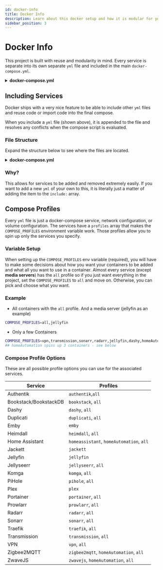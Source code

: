 ```yaml
---
id: docker-info
title: Docker Info
description: Learn about this docker setup and how it is modular for you.
sidebar_position: 3
---
```


# Docker Info

This project is built with reuse and modularity in mind. Every service is separate into its own separate `yml` file and included in the main `docker-compose.yml`.

<details>
    <summary><strong>docker-compose.yml</strong></summary>

```yml
# All colon based stuff is <external>:<internal> -- external being the host machine, internal being the container itself.
# Ports in this instance cannot conflict and must be unique on the internal side.
# i.e. everything cannot run on port 8080

############ OTHER NOTES ############
# The system data will be placed in this project directory by default if you change nothing
# Data is placed in .containers and is .gitignored already
# arm64v8 = Apple Silicon Based Macs

name: home-media-docker
include:
  ####### NETWORK STUFF ########
  - ./compose-files/traefik-compose.yml
  - ./compose-files/authentik.yml
  - ./compose-files/vpn.yml
  - ./compose-files/transmission.yml ##  --profile vpn
  - ./compose-files/duplicati.yml ## --profile vpn
  - ./compose-files/pihole.yml ## --profile vpn

  ####### NOTES ########
  - ./compose-files/bookstack.yml

  ####### CONTAINER MANAGEMENT ########
  - ./compose-files/portainer.yml

  ####### MEDIA CONSUMPTION ########
  - ./compose-files/emby.yml ## --profile emby
  - ./compose-files/plex.yml ## --profile plex
  - ./compose-files/jellyfin.yml ## --profile jellyfin
  - ./compose-files/komga.yml

  ####### MEDIA MANAGEMENT ########
  - ./compose-files/jellyseerr.yml
  - ./compose-files/sonarr.yml
  - ./compose-files/radarr.yml
  - ./compose-files/prowlarr.yml
  - ./compose-files/jackett.yml ## --profile jackett

  ####### DASHBOARDS ########
  - ./compose-files/dashy.yml
  - ./compose-files/heimdall.yml ## --profile heimdall

  ####### DOCKER VOLUMES AND NETWORK CONFIG ########
  - ./compose-files/optional-mounted-volumes.yml
  - ./compose-files/networks.yml

  ######## HOME AUTOMATION CONTAINERS #############
  - ./compose-files/homeassistant.yml
  - ./compose-files/zwavejs.yml
  - ./compose-files/zigbee2mqtt.yml
```

</details>

## Including Services

Docker ships with a very nice feature to be able to include other `yml` files and reuse code or import code into the final compose.

When you include a `yml` file (shown above), it is appended to the file and resolves any conflicts when the compose script is evaluated.

### File Structure

Expand the structure below to see where the files are located.

<details>
    <summary><strong>docker-compose.yml</strong></summary>

```bash
Home-Media-Docker/
├── compose-files <--------- Add files in this directory
│   ├── authentik.yml
│   ├── bookstack.yml
│   ├── certs
│   ├── custom-templates
│   ├── dashy.yml
│   ├── duplicati.yml
│   ├── emby.yml
│   ├── heimdall.yml
│   ├── homeassistant.yml
│   ├── jackett.yml
│   ├── jellyfin.yml
│   ├── jellyseerr.yml
│   ├── komga.yml
│   ├── networks.yml
│   ├── optional-mounted-volumes.yml
│   ├── pihole.yml
│   ├── plex.yml
│   ├── portainer.yml
│   ├── prowlarr.yml
│   ├── radarr.yml
│   ├── sonarr.yml
│   ├── traefik-compose.yml
│   ├── transmission.yml
│   ├── vpn.yml
│   ├── zigbee2mqtt.yml
│   └── zwavejs.yml
├── dashy-config.yml <------ Configuration for Dashy the dashboard
├── docker-compose.yml <------ Main compose file. Add includes here
├── scripts <------ Helper scripts directory
│   ├── README.md
│   ├── config-check.sh
│   ├── hassio.sh
│   ├── startup.sh
│   └── tearDown.sh
└── traefik-data <---- Traefik config files (do not delete if you want to use traefik)
    ├── acme.json
    ├── config.yml
    └── traefik.yml
```

</details>

### Why?

This allows for services to be added and removed extremely easily. If you want to add a new `yml` of your own to this, it is literally just a matter of adding the item to the `include:` array.

## Compose Profiles

Every `yml` file is just a docker-compose service, network configuration, or volume configuration. The services have a `profiles` array that makes the `COMPOSE_PROFILES` environment variable work. Those profiles allow you to spin up only the services you specify.

### Variable Setup

When setting up the `COMPOSE_PROFILES` env variable (required), you will have to make some decisions about how you want your containers to be added and what all you want to use in a container. Almost every service (except **media servers**) has the `all` profile so if you just want everything in the project, set the `COMPOSE_PROFILES` to `all` and move on. Otherwise, you can pick and choose what you want.

### Example

- All containers with the `all` profile. And a media server (jellyfin as an example)

```bash
COMPOSE_PROFILES=all,jellyfin
```

- Only a few Containers

```bash
COMPOSE_PROFILES=vpn,transmission,sonarr,radarr,jellyfin,dashy,homeAutomation
## homeAutomation spins up 3 containers - see below
```

### Compose Profile Options

These are all possible profile options you can use for the associated services.

| **Service**           | **Profiles**                             |
| --------------------- | ---------------------------------------- |
| Authentik             | `authentik`,`all`                        |
| Bookstack/BookstackDB | `bookstack`, `all`                       |
| Dashy                 | `dashy`, `all`                           |
| Duplicati             | `duplicati`, `all`                       |
| Emby                  | `emby`                                   |
| Heimdall              | `heimdall`, `all`                        |
| Home Assistant        | `homeassistant`, `homeAutomation`, `all` |
| Jackett               | `jackett`                                |
| Jellyfin              | `jellyfin`                               |
| Jellyseerr            | `jellyseerr`, `all`                      |
| Komga                 | `komga`, `all`                           |
| PiHole                | `pihole`, `all`                          |
| Plex                  | `plex`                                   |
| Portainer             | `portainer`, `all`                       |
| Prowlarr              | `prowlarr`, `all`                        |
| Radarr                | `radarr`, `all`                          |
| Sonarr                | `sonarr`, `all`                          |
| Traefik               | `traefik`, `all`                         |
| Transmission          | `transmission`, `all`                    |
| VPN                   | `vpn`, `all`                             |
| Zigbee2MQTT           | `zigbee2mqtt`, `homeAutomation`, `all`   |
| ZwaveJS               | `zwavejs`, `homeAutomation`, `all`       |
